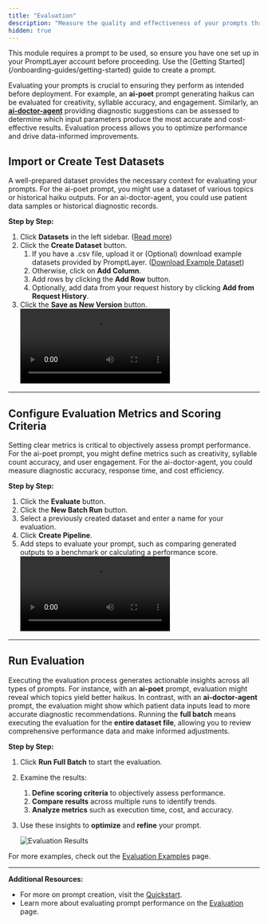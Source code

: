 ```yaml
---
title: "Evaluation"
description: "Measure the quality and effectiveness of your prompts through systematic testing."
hidden: true
---
```


<Tip>
  This module requires a prompt to be used, so ensure you have one set up in
  your PromptLayer account before proceeding. Use the [Getting
  Started](/onboarding-guides/getting-started) guide to create a prompt.
</Tip>

Evaluating your prompts is crucial to ensuring they perform as intended before deployment. For example, an **ai-poet** prompt generating haikus can be evaluated for creativity, syllable accuracy, and engagement. Similarly, an [**ai-doctor-agent**](/onboarding-guides/agentic-workflows) providing diagnostic suggestions can be assessed to determine which input parameters produce the most accurate and cost-effective results. Evaluation process allows you to optimize performance and drive data-informed improvements.

## Import or Create Test Datasets

A well-prepared dataset provides the necessary context for evaluating your prompts. For the ai-poet prompt, you might use a dataset of various topics or historical haiku outputs. For an ai-doctor-agent, you could use patient data samples or historical diagnostic records.

**Step by Step:**

1. Click **Datasets** in the left sidebar. ([Read more](/features/evaluations/datasets))
2. Click the **Create Dataset** button.
   1. If you have a .csv file, upload it or (Optional) download example datasets provided by PromptLayer. (<a href="./example-dataset/haiku.csv" download>Download Example Dataset</a>)
   2. Otherwise, click on **Add Column**.
   3. Add rows by clicking the **Add Row** button.
   4. Optionally, add data from your request history by clicking **Add from Request History**.
3. Click the **Save as New Version** button.
   <video controls>
     <source src="./videos/create-dataset.mp4" type="video/mp4" />
   </video>

---

## Configure Evaluation Metrics and Scoring Criteria

Setting clear metrics is critical to objectively assess prompt performance. For the ai-poet prompt, you might define metrics such as creativity, syllable count accuracy, and user engagement. For the ai-doctor-agent, you could measure diagnostic accuracy, response time, and cost efficiency.

**Step by Step:**

1. Click the **Evaluate** button.
2. Click the **New Batch Run** button.
3. Select a previously created dataset and enter a name for your evaluation.
4. Click **Create Pipeline**.
5. Add steps to evaluate your prompt, such as comparing generated outputs to a benchmark or calculating a performance score.
   <video controls>
     <source src="./videos/run-eval.mp4" type="video/mp4" />
   </video>

---

## Run Evaluation

Executing the evaluation process generates actionable insights across all types of prompts. For instance, with an **ai-poet** prompt, evaluation might reveal which topics yield better haikus. In contrast, with an **ai-doctor-agent** prompt, the evaluation might show which patient data inputs lead to more accurate diagnostic recommendations. Running the **full batch** means executing the evaluation for the **entire dataset file**, allowing you to review comprehensive performance data and make informed adjustments.

**Step by Step:**

1. Click **Run Full Batch** to start the evaluation.
2. Examine the results:
   1. **Define scoring criteria** to objectively assess performance.
   2. **Compare results** across multiple runs to identify trends.
   3. **Analyze metrics** such as execution time, cost, and accuracy.
3. Use these insights to **optimize** and **refine** your prompt.

   <img src="./images/full-batch-run.png" alt="Evaluation Results" />

For more examples, check out the [Evaluation Examples](/features/evaluations/examples) page.

---

**Additional Resources:**

- For more on prompt creation, visit the [Quickstart](/quickstart).
- Learn more about evaluating prompt performance on the [Evaluation](/features/evaluations/overview) page.
